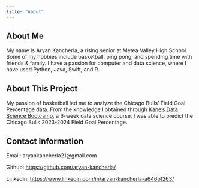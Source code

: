 ```yaml
---
title: "About"
---
```


## About Me

My name is Aryan Kancherla, a rising senior at Metea Valley High School. Some of my hobbies include basketball, ping pong, and spending time with friends & family. I have a passion for computer and data science, where I have used Python, Java, Swift, and R. 

## About This Project

My passion of basketball led me to analyze the Chicago Bulls' Field Goal Percentage data. From the knowledge I obtained through [Kane's Data Science Bootcamp](https://bootcamp.davidkane.info/), a 6-week data science course, I was able to predict the Chicago Bulls 2023-2024 Field Goal Percentage.

## Contact Information

Email: aryankancherla21@gmail.com

Github: [https://github.com/aryan-kancherla/](https://github.com/aryan-kancherla/)

Linkedin: [https://www.linkedin.com/in/aryan-kancherla-a646b1263/](https://www.linkedin.com/in/aryan-kancherla-a646b1263/) 